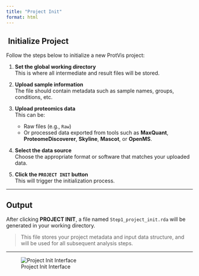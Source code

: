 ---
title: "Project Init"
format: html
---

## ️ Initialize Project

Follow the steps below to initialize a new ProtVis project:

1. **Set the global working directory**  
   This is where all intermediate and result files will be stored.

2. **Upload sample information**  
   The file should contain metadata such as sample names, groups, conditions, etc.

3. **Upload proteomics data**  
   This can be:
   - Raw files (e.g., `Raw`)
   - Or processed data exported from tools such as **MaxQuant**, **ProteomeDiscoverer**, **Skyline**, **Mascot**, or **OpenMS**.

4. **Select the data source**  
   Choose the appropriate format or software that matches your uploaded data.

5. **Click the `PROJECT INIT` button**  
   This will trigger the initialization process.

---

## Output

After clicking **PROJECT INIT**, a file named `Step1_project_init.rda` will be generated in your working directory.

> This file stores your project metadata and input data structure, and will be used for all subsequent analysis steps.

---

![Project Init Interface](https://pic1.imgdb.cn/item/68c6b0bbc5157e1a88012b74.png)
